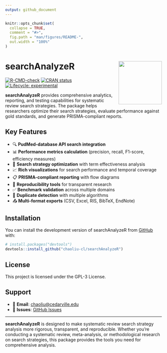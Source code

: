 ```yaml
---
output: github_document
---
```


<!-- README.md is generated from README.Rmd. Please edit that file -->

```r
knitr::opts_chunk$set(
  collapse = TRUE,
  comment = "#>",
  fig.path = "man/figures/README-",
  out.width = "100%"
)
```

# searchAnalyzeR <img src="man/figures/searchAnalyzeR.png" align="right" height="139" />

<!-- badges: start -->
[![R-CMD-check](https://github.com/chaoliu-cl/searchAnalyzeR/workflows/R-CMD-check/badge.svg)](https://github.com/chaoliu-cl/searchAnalyzeR/actions/workflows/R-CMD-check.yaml)
[![CRAN status](https://www.r-pkg.org/badges/version/searchAnalyzeR)](https://CRAN.R-project.org/package=searchAnalyzeR)
[![Lifecycle: experimental](https://img.shields.io/badge/lifecycle-experimental-orange.svg)](https://lifecycle.r-lib.org/articles/stages.html#experimental)
<!-- badges: end -->

**searchAnalyzeR** provides comprehensive analytics, reporting, and testing capabilities for systematic review search strategies. The package helps researchers optimize their search strategies, evaluate performance against gold standards, and generate PRISMA-compliant reports.

## Key Features

- 🔍 **PudMed-database API search integration** 
- 📊 **Performance metrics calculation** (precision, recall, F1-score, efficiency measures)
- 🎯 **Search strategy optimization** with term effectiveness analysis
- 📈 **Rich visualizations** for search performance and temporal coverage
- 📋 **PRISMA-compliant reporting** with flow diagrams
- 🔄 **Reproducibility tools** for transparent research
- ✅ **Benchmark validation** across multiple domains
- 🧹 **Duplicate detection** with multiple algorithms
- 📤 **Multi-format exports** (CSV, Excel, RIS, BibTeX, EndNote)

## Installation

You can install the development version of searchAnalyzeR from [GitHub](https://github.com/) with:

```r
# install.packages("devtools")
devtools::install_github("chaoliu-cl/searchAnalyzeR")
```

## License

This project is licensed under the GPL-3 License.

## Support

- 📧 **Email**: [chaoliu@cedarville.edu](mailto:chaoliu@cedarville.edu)
- 🐛 **Issues**: [GitHub Issues](https://github.com/chaoliu-cl/searchAnalyzeR/issues)

---

**searchAnalyzeR** is designed to make systematic review search strategy analysis more rigorous, transparent, and reproducible. Whether you're conducting a systematic review, meta-analysis, or methodological research on search strategies, this package provides the tools you need for comprehensive analysis.
